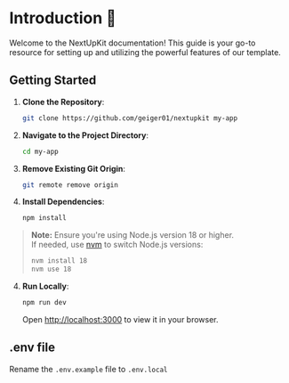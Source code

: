 # Introduction 👋

Welcome to the NextUpKit documentation! This guide is your go-to resource for setting up and utilizing the powerful features of our template.

## Getting Started

1. **Clone the Repository**:

   ```bash copy
   git clone https://github.com/geiger01/nextupkit my-app
   ```

2. **Navigate to the Project Directory**:

   ```bash copy
   cd my-app
   ```

3. **Remove Existing Git Origin**:

   ```bash copy
   git remote remove origin
   ```

4. **Install Dependencies**:

   ```bash copy
   npm install
   ```

> **Note:** Ensure you're using Node.js version 18 or higher.  
> If needed, use [nvm](https://github.com/nvm-sh/nvm) to switch Node.js versions:
>
> ```bash copy
> nvm install 18
> nvm use 18
> ```

4. **Run Locally**:

   ```bash copy
   npm run dev
   ```

   Open [http://localhost:3000](http://localhost:3000) to view it in your browser.

## .env file

Rename the `.env.example` file to `.env.local`

